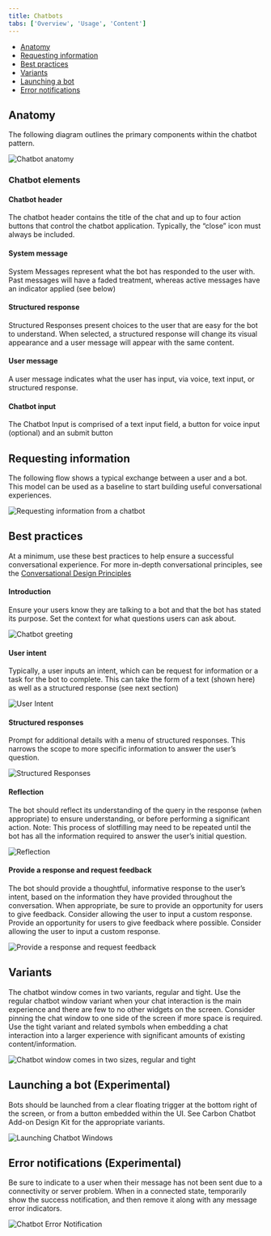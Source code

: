 ```yaml
---
title: Chatbots
tabs: ['Overview', 'Usage', 'Content']
---
```


<AnchorLinks>

- [Anatomy](#anatomy)
- [Requesting information](#requesting-information)
- [Best practices](#best-practices)
- [Variants](#variants)
- [Launching a bot](#launching-a-bot-(experimental))
- [Error notifications](#error-notifications-(experimental))

</AnchorLinks>

## Anatomy

The following diagram outlines the primary components within the chatbot pattern.

<ImageComponent cols="8"> 

![Chatbot anatomy](images/chatbot-4.png) 

</ImageComponent>

### Chatbot elements

#### Chatbot header

The chatbot header contains the title of the chat and up to four action buttons that control the chatbot application. Typically, the “close” icon must always be included.

#### System message

System Messages represent what the bot has responded to the user with. Past messages will have a faded treatment, whereas active messages have an indicator applied (see below)

#### Structured response

Structured Responses present choices to the user that are easy for the bot to understand. When selected, a structured response will change its visual appearance and a user message will appear with the same content.

#### User message

A user message indicates what the user has input, via voice, text input, or structured response. 

#### Chatbot input

The Chatbot Input is comprised of a text input field, a button for voice input (optional) and an submit button


## Requesting information

The following flow shows a typical exchange between a user and a bot. This model can be used as a baseline to start building useful conversational experiences.

<ImageComponent cols="8">

![Requesting information from a chatbot](images/chatbot-1.png)

</ImageComponent>

## Best practices

At a minimum, use these best practices to help ensure a successful conversational experience. For more in-depth conversational principles, see the [Conversational Design Principles](content#conversation-design-principles-for-bots)

#### Introduction

Ensure your users know they are talking to a bot and that the bot has stated its purpose. Set the context for what questions users can ask about.

<ImageComponent cols="8" caption="Chatbot greeting">

![Chatbot greeting](images/chatbot-7.png)

</ImageComponent>

#### User intent

Typically, a user inputs an intent, which can be request for information or a task for the bot to complete. This can take the form of a text (shown here) as well as a structured response (see next section)

<ImageComponent cols="8" caption="User intent">

![User Intent](images/chatbot-8.png)

</ImageComponent>

#### Structured responses

Prompt for additional details with a menu of structured responses. This narrows the scope to more specific information to answer the user’s question.

<ImageComponent cols="8" caption="Structured Responses">

![Structured Responses](images/chatbot-9.png)

</ImageComponent>

#### Reflection

The bot should reflect its understanding of the query in the response (when appropriate) to ensure understanding, or before performing a significant action. Note: This process of slotfilling may need to be repeated until the bot has all the information required to answer the user’s initial question.

<ImageComponent cols="8" caption="Reflection">

![Reflection](images/chatbot-10.png)

</ImageComponent>

#### Provide a response and request feedback

The bot should provide a thoughtful, informative response to the user’s intent, based on the information they have provided throughout the conversation. When appropriate, be sure to provide an opportunity for users to give feedback. Consider allowing the user to input a custom response. Provide an opportunity for users to give feedback where possible. Consider allowing the user to input a custom response.

<ImageComponent cols="8" caption="Provide a response and request feedback">

![Provide a response and request feedback](images/chatbot-11.png)

</ImageComponent>

## Variants
The chatbot window comes in two variants, regular and tight. Use the regular chatbot window variant when your chat interaction is the main experience and there are few to no other widgets on the screen. Consider pinning the chat window to one side of the screen if more space is required. Use the tight variant and related symbols when embedding a chat interaction into a larger experience with significant amounts of existing content/information.

<ImageComponent cols="8">

![Chatbot window comes in two sizes, regular and tight](images/chatbot-2.png)

</ImageComponent>

## Launching a bot (Experimental)

Bots should be launched from a clear floating trigger at the bottom right of the screen, or from a button embedded within the UI. See Carbon Chatbot Add-on Design Kit for the appropriate variants.

<ImageComponent cols="8">  

![Launching Chatbot Windows](images/chatbot-5.png)  

</ImageComponent>

## Error notifications (Experimental)

Be sure to indicate to a user when their message has not been sent due to a connectivity or server problem. When in a connected state, temporarily show the success notification, and then remove it along with any message error indicators.

<ImageComponent cols="8">  

![Chatbot Error Notification](images/chatbot-6.png)  

</ImageComponent>
